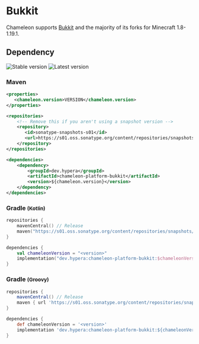 # Bukkit
Chameleon supports [Bukkit](https://dev.bukkit.org/) and the majority of its forks for Minecraft 1.8-1.19.1.

## Dependency
<div className="flex gap-2 mt-4">
  <img alt="Stable version" src="https://img.shields.io/badge/Stable-N/A-%2317aaaa?style=for-the-badge"/>
  <img alt="Latest version" src="https://img.shields.io/badge/dynamic/json?color=17aaaa&label=Latest&prefix=v&query=%24.version&url=https%3A%2F%2Frepo.hypera.dev%2Fapi%2Fmaven%2Flatest%2Fversion%2Fsnapshots%2Fdev%2Fhypera%2Fchameleon-platform-bukkit&style=for-the-badge"/>
</div>

### Maven
```xml filename="pom.xml"
<properties>
   <chameleon.version>VERSION</chameleon.version>
</properties>

<repositories>
    <!-- Remove this if you aren't using a snapshot version -->
    <repository>
       <id>sonatype-snapshots-s01</id>
       <url>https://s01.oss.sonatype.org/content/repositories/snapshots/</url>
    </repository>
</repositories>

<dependencies>
    <dependency>
        <groupId>dev.hypera</groupId>
        <artifactId>chameleon-platform-bukkit</artifactId>
        <version>${chameleon.version}</version>
    </dependency>
</dependencies>
```

### Gradle <small>(Kotlin)</small>
```kotlin filename="build.gradle.kts"
repositories {
    mavenCentral() // Release
    maven("https://s01.oss.sonatype.org/content/repositories/snapshots/") // Snapshot
}

dependencies {
    val chameleonVersion = "<version>"
    implementation("dev.hypera:chameleon-platform-bukkit:$chameleonVersion")
}
```

### Gradle <small>(Groovy)</small>
```groovy filename="build.gradle"
repositories {
    mavenCentral() // Release
    maven { url 'https://s01.oss.sonatype.org/content/repositories/snapshots/' } // Snapshot
}

dependencies {
    def chameleonVersion = '<version>'
    implementation 'dev.hypera:chameleon-platform-bukkit:${chameleonVersion}'
}
```